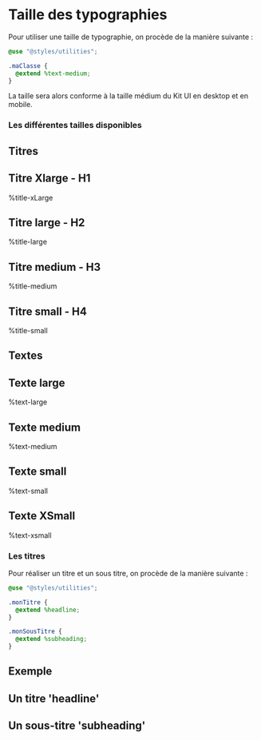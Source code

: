 
<Meta title="Toolbox/Typography"/>

# Taille des typographies

Pour utiliser une taille de typographie, on procède de la manière suivante :
```scss
@use "@styles/utilities";

.maClasse {
  @extend %text-medium;
}
```
La taille sera alors conforme à la taille médium du Kit UI en desktop et en mobile.

### Les différentes tailles disponibles
<Canvas>
    <Story name="Example - Taille de police">
        <div className="typographie">
        <section className="title">
            <h2>Titres</h2>
            <div className="title-xLarge">
                <h2>Titre Xlarge - H1</h2>
                <p>%title-xLarge</p>
            </div>
            <div className="title-large">
                <h2>Titre large - H2</h2>
                <p>%title-large</p>
            </div>
            <div className="title-medium">
                <h2>Titre medium - H3</h2>
                <p>%title-medium</p>
            </div>
            <div className="title-small">
                <h2>Titre small - H4</h2>
                <p>%title-small</p>
            </div>
        </section>
        <section className="text">
            <h2>Textes</h2>
            <div className="text-large">
                <h2>Texte large</h2>
                <p>%text-large</p>
            </div>
            <div className="text-medium">
                <h2>Texte medium</h2>
                <p>%text-medium</p>
            </div>
            <div className="text-small">
                <h2>Texte small</h2>
                <p>%text-small</p>
            </div>
            <div className="text-xsmall">
                <h2>Texte XSmall</h2>
                <p>%text-xsmall</p>
            </div>
        </section>
        </div>
    </Story>
</Canvas>


### Les titres

Pour réaliser un titre et un sous titre, on procède de la manière suivante :

```scss
@use "@styles/utilities";

.monTitre {
  @extend %headline;
}

.monSousTitre {
  @extend %subheading;
}
```

## Exemple

<Canvas>
    <Story name="Example - Titre et sous-titre">
        <h2 className="titre-headline">Un titre 'headline'</h2>
        <h2 className="titre-subheading">Un sous-titre 'subheading'</h2>
    </Story>
</Canvas>
